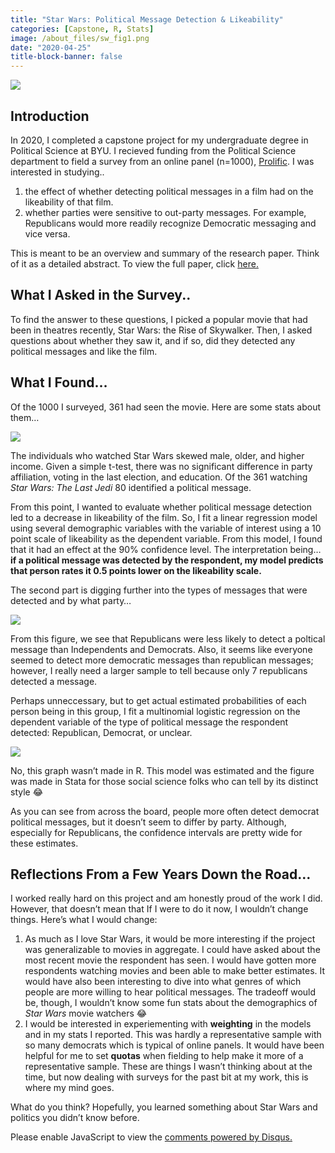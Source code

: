 ```yaml
---
title: "Star Wars: Political Message Detection & Likeability"
categories: [Capstone, R, Stats]
image: /about_files/sw_fig1.png
date: "2020-04-25"
title-block-banner: false
---
```


![](https://external-content.duckduckgo.com/iu/?u=https%3A%2F%2Fwww.denofgeek.com%2Fwp-content%2Fuploads%2F2020%2F03%2Fstar-wars-the-rise-of-skywalker-novelization-review.jpg%3Ffit%3D1679%252C1112&f=1&nofb=1&ipt=0747b3268c49b6162e3d9803e09d2f6246759edc754714653f109d51e570061b&ipo=images){fig-align="center"}

## Introduction

In 2020, I completed a capstone project for my undergraduate degree in Political Science at BYU. I recieved funding from the Political Science department to field a survey from an online panel (n=1000), [Prolific](https://www.prolific.co/). I was interested in studying..

1. the effect of whether detecting political messages in a film had on the likeability of that film.
2. whether parties were sensitive to out-party messages. For example, Republicans would more readily recognize Democratic messaging and vice versa.

:::{.callout-tip}
This is meant to be an overview and summary of the research paper. Think of it as a detailed abstract. To view the full paper, click [here.](/projects/star_wars_capstone/Capstone%20Project.pdf)
:::

## What I Asked in the Survey..

To find the answer to these questions, I picked a popular movie that had been in theatres recently, Star Wars: the Rise of Skywalker. Then, I asked questions about whether they saw it, and if so, did they detected any political messages and like the film.

## What I Found...

Of the 1000 I surveyed, 361 had seen the movie. Here are some stats about them...

![](/about_files/sw_fig2.png)

The individuals who watched Star Wars skewed male, older, and higher income. Given a simple t-test, there was no significant difference in party affiliation, voting in the last election, and education. Of the 361 watching *Star Wars: The Last Jedi*
80 identified a political message.

From this point, I wanted to evaluate whether political message detection led to a decrease in likeability of the film. So, I fit a linear regression model using several demographic variables with the variable of interest using a 10 point scale of likeability as the dependent variable. From this model, I found that it had an effect at the 90% confidence level. The interpretation being... **if a political message was detected by the respondent, my model predicts that person rates it 0.5 points lower on the likeability scale.**

The second part is digging further into the types of messages that were detected and by what party... 

![](/about_files/sw_fig4.png)

From this figure, we see that Republicans were less likely to detect a poltical message than Independents and Democrats. Also, it seems like everyone seemed to detect more democratic messages than republican messages; however, I really need a larger sample to tell because only 7 republicans detected a message.

Perhaps unneccessary, but to get actual estimated probabilities of each person being in this group, I fit a multinomial logistic regression on the dependent variable of the type of political message the respondent detected: Republican, Democrat, or unclear.

![](/about_files/sw_fig5.png)

:::{.callout-note}
No, this graph wasn't made in R. This model was estimated and the figure was made in Stata for those social science folks who can tell by its distinct style 😂
:::

As you can see from across the board, people more often detect democrat political messages, but it doesn't seem to differ by party. Although, especially for Republicans, the confidence intervals are pretty wide for these estimates.

## Reflections From a Few Years Down the Road...

I worked really hard on this project and am honestly proud of the work I did. However, that doesn't mean that If I were to do it now, I wouldn't change things. Here's what I would change:

1. As much as I love Star Wars, it would be more interesting if the project was generalizable to movies in aggregate. I could have asked about the most recent movie the respondent has seen. I would have gotten more respondents watching movies and been able to make better estimates. It would have also been interesting to dive into what genres of which people are more willing to hear political messages. The tradeoff would be, though, I wouldn't know some fun stats about the demographics of *Star Wars* movie watchers 😂
2. I would be interested in experiementing with **weighting** in the models and in my stats I reported. This was hardly a representative sample with so many democrats which is typical of online panels. It would have been helpful for me to set **quotas** when fielding to help make it more of a representative sample. These are things I wasn't thinking about at the time, but now dealing with surveys for the past bit at my work, this is where my mind goes.

What do you think? Hopefully, you learned something about Star Wars and politics you didn't know before.

<div id="disqus_thread"></div>
<script>
    /**
    *  RECOMMENDED CONFIGURATION VARIABLES: EDIT AND UNCOMMENT THE SECTION BELOW TO INSERT DYNAMIC VALUES FROM YOUR PLATFORM OR CMS.
    *  LEARN WHY DEFINING THESE VARIABLES IS IMPORTANT: https://disqus.com/admin/universalcode/#configuration-variables    */
    var disqus_config = function () {
    this.page.url = 'https://alexbass.me/projects/star_wars_capstone/';  // Replace PAGE_URL with your page's canonical URL variable
    this.page.identifier = 'star_wars_capstone'; // Replace PAGE_IDENTIFIER with your page's unique identifier variable
    };
    (function() { // DON'T EDIT BELOW THIS LINE
    var d = document, s = d.createElement('script');
    s.src = 'https://alexbassc.disqus.com/embed.js';
    s.setAttribute('data-timestamp', +new Date());
    (d.head || d.body).appendChild(s);
    })();
</script>
<noscript>Please enable JavaScript to view the <a href="https://disqus.com/?ref_noscript">comments powered by Disqus.</a></noscript>

<script id="dsq-count-scr" src="//alexbassc.disqus.com/count.js" async></script>